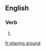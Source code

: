 ==English==

===Verb===
{{head|en|present participle}}

# {{present participle of|play around|lang=en}}

[[fr:playing around]]